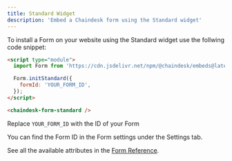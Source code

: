 ```yaml
---
title: Standard Widget
description: 'Embed a Chaindesk form using the Standard widget'
---
```


To install a Form on your website using the Standard widget use the follwing code snippet:

```html
<script type="module">
  import Form from 'https://cdn.jsdelivr.net/npm/@chaindesk/embeds@latest/dist/form/index.js';

  Form.initStandard({
    formId: 'YOUR_FORM_ID',
  });
</script>

<chaindesk-form-standard />
```

Replace `YOUR_FORM_ID` with the ID of your Form

<Note>
  You can find the Form ID in the Form settings under the Settings tab.
</Note>

See all the available attributes in the [Form Reference](/widgets/form/reference).
